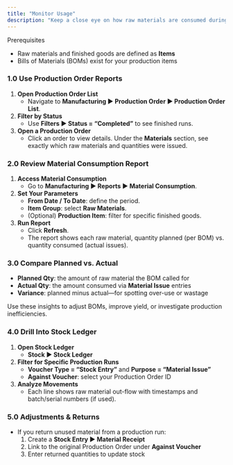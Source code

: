 ```yaml
---
title: "Monitor Usage"
description: "Keep a close eye on how raw materials are consumed during manufacturing to control costs, prevent waste, and optimize planning in the CGIC App."
---
```


<Info>
  Prerequisites

  - Raw materials and finished goods are defined as **Items**
  - Bills of Materials (BOMs) exist for your production items
</Info>

### 1.0 Use Production Order Reports

1. **Open Production Order List**
   - Navigate to **Manufacturing ▶️ Production Order ▶️ Production Order List**.
2. **Filter by Status**
   - Use **Filters ▶️ Status = “Completed”** to see finished runs.
3. **Open a Production Order**
   - Click an order to view details. Under the **Materials** section, see exactly which raw materials and quantities were issued.

### 2.0 Review Material Consumption Report

1. **Access Material Consumption**
   - Go to **Manufacturing ▶️ Reports ▶️ Material Consumption**.
2. **Set Your Parameters**
   - **From Date / To Date**: define the period.
   - **Item Group**: select **Raw Materials**.
   - (Optional) **Production Item**: filter for specific finished goods.
3. **Run Report**
   - Click **Refresh**.
   - The report shows each raw material, quantity planned (per BOM) vs. quantity consumed (actual issues).

### 3.0 Compare Planned vs. Actual

- **Planned Qty**: the amount of raw material the BOM called for
- **Actual Qty**: the amount consumed via **Material Issue** entries
- **Variance**: planned minus actual—for spotting over-use or wastage

Use these insights to adjust BOMs, improve yield, or investigate production inefficiencies.

### 4.0 Drill Into Stock Ledger

1. **Open Stock Ledger**
   - **Stock ▶️ Stock Ledger**
2. **Filter for Specific Production Runs**
   - **Voucher Type = “Stock Entry”** and **Purpose = “Material Issue”**
   - **Against Voucher**: select your Production Order ID
3. **Analyze Movements**
   - Each line shows raw material out-flow with timestamps and batch/serial numbers (if used).

### 5.0 Adjustments & Returns

- If you return unused material from a production run:
  1. Create a **Stock Entry ▶️ Material Receipt**
  2. Link to the original Production Order under **Against Voucher**
  3. Enter returned quantities to update stock